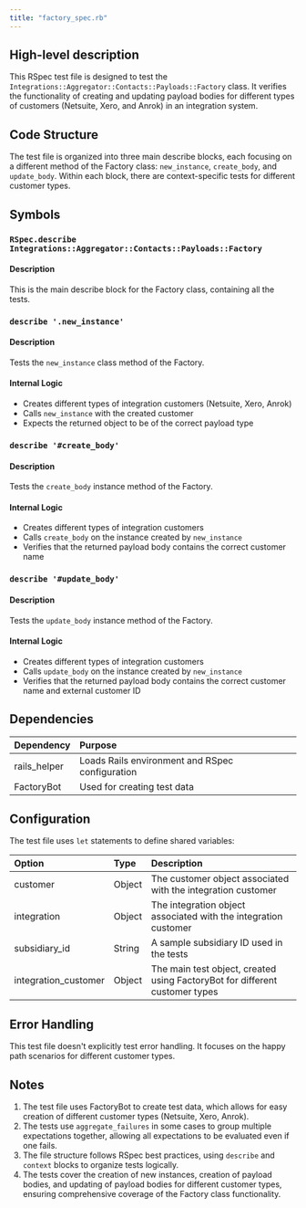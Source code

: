 ```yaml
---
title: "factory_spec.rb"
---
```


## High-level description
This RSpec test file is designed to test the `Integrations::Aggregator::Contacts::Payloads::Factory` class. It verifies the functionality of creating and updating payload bodies for different types of customers (Netsuite, Xero, and Anrok) in an integration system.

## Code Structure
The test file is organized into three main describe blocks, each focusing on a different method of the Factory class: `new_instance`, `create_body`, and `update_body`. Within each block, there are context-specific tests for different customer types.

## Symbols

### `RSpec.describe Integrations::Aggregator::Contacts::Payloads::Factory`
#### Description
This is the main describe block for the Factory class, containing all the tests.

### `describe '.new_instance'`
#### Description
Tests the `new_instance` class method of the Factory.

#### Internal Logic
- Creates different types of integration customers (Netsuite, Xero, Anrok)
- Calls `new_instance` with the created customer
- Expects the returned object to be of the correct payload type

### `describe '#create_body'`
#### Description
Tests the `create_body` instance method of the Factory.

#### Internal Logic
- Creates different types of integration customers
- Calls `create_body` on the instance created by `new_instance`
- Verifies that the returned payload body contains the correct customer name

### `describe '#update_body'`
#### Description
Tests the `update_body` instance method of the Factory.

#### Internal Logic
- Creates different types of integration customers
- Calls `update_body` on the instance created by `new_instance`
- Verifies that the returned payload body contains the correct customer name and external customer ID

## Dependencies
| Dependency | Purpose |
|:-----------|:--------|
| rails_helper | Loads Rails environment and RSpec configuration |
| FactoryBot | Used for creating test data |

## Configuration
The test file uses `let` statements to define shared variables:

| Option | Type | Description |
|:-------|:-----|:------------|
| customer | Object | The customer object associated with the integration customer |
| integration | Object | The integration object associated with the integration customer |
| subsidiary_id | String | A sample subsidiary ID used in the tests |
| integration_customer | Object | The main test object, created using FactoryBot for different customer types |

## Error Handling
This test file doesn't explicitly test error handling. It focuses on the happy path scenarios for different customer types.

## Notes
1. The test file uses FactoryBot to create test data, which allows for easy creation of different customer types (Netsuite, Xero, Anrok).
2. The tests use `aggregate_failures` in some cases to group multiple expectations together, allowing all expectations to be evaluated even if one fails.
3. The file structure follows RSpec best practices, using `describe` and `context` blocks to organize tests logically.
4. The tests cover the creation of new instances, creation of payload bodies, and updating of payload bodies for different customer types, ensuring comprehensive coverage of the Factory class functionality.